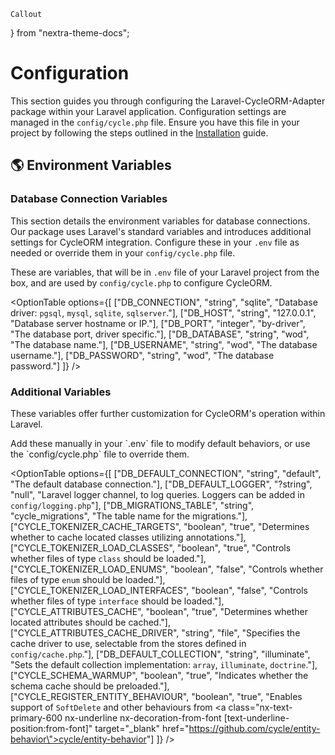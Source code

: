    Callout
} from "nextra-theme-docs";

# Configuration

This section guides you through configuring the Laravel-CycleORM-Adapter package within your Laravel application. Configuration settings are managed in the `config/cycle.php` file. Ensure you have this file in your project by following the steps outlined in the [Installation](/installation) guide.

## 🌎 Environment Variables

### Database Connection Variables

This section details the environment variables for database connections. Our package uses Laravel's standard variables and introduces additional settings for CycleORM integration. Configure these in your `.env` file as needed or override them in your `config/cycle.php` file.

These are variables, that will be in `.env` file of your Laravel project from the box, and are used by `config/cycle.php` to configure CycleORM.

<OptionTable
    options={[
        ["DB_CONNECTION", "string", "sqlite", "Database driver: `pgsql`, `mysql`, `sqlite`, `sqlserver`."],
        ["DB_HOST", "string", "127.0.0.1", "Database server hostname or IP."],
        ["DB_PORT", "integer", "by-driver", "The database port, driver specific."],
        ["DB_DATABASE", "string", "wod", "The database name."],
        ["DB_USERNAME", "string", "wod", "The database username."],
        ["DB_PASSWORD", "string", "wod", "The database password."]
    ]}
/>

### Additional Variables

These variables offer further customization for CycleORM's operation within Laravel.

<Callout type="info" emoji="💡">
    Add these manually in your `.env` file to modify default behaviors, or use the `config/cycle.php` file to override them.
</Callout>

<OptionTable
    options={[
        ["DB_DEFAULT_CONNECTION", "string", "default", "The default database connection."],
        ["DB_DEFAULT_LOGGER", "?string", "null", "Laravel logger channel, to log queries. Loggers can be added in `config/logging.php`"],
        ["DB_MIGRATIONS_TABLE", "string", "cycle_migrations", "The table name for the migrations."],
        ["CYCLE_TOKENIZER_CACHE_TARGETS", "boolean", "true", "Determines whether to cache located classes utilizing annotations."],
        ["CYCLE_TOKENIZER_LOAD_CLASSES", "boolean", "true", "Controls whether files of type `class` should be loaded."],
        ["CYCLE_TOKENIZER_LOAD_ENUMS", "boolean", "false", "Controls whether files of type `enum` should be loaded."],
        ["CYCLE_TOKENIZER_LOAD_INTERFACES", "boolean", "false", "Controls whether files of type `interface` should be loaded."],
        ["CYCLE_ATTRIBUTES_CACHE", "boolean", "true", "Determines whether located attributes should be cached."],
        ["CYCLE_ATTRIBUTES_CACHE_DRIVER", "string", "file", "Specifies the cache driver to use, selectable from the stores defined in `config/cache.php`."],
        ["DB_DEFAULT_COLLECTION", "string", "illuminate", "Sets the default collection implementation: `array`, `illuminate`, `doctrine`."],
        ["CYCLE_SCHEMA_WARMUP", "boolean", "true", "Indicates whether the schema cache should be preloaded."],
        ["CYCLE_REGISTER_ENTITY_BEHAVIOUR", "boolean", "true", "Enables support of `SoftDelete` and other behaviours from <a class=\"nx-text-primary-600 nx-underline nx-decoration-from-font [text-underline-position:from-font]\" target=\"_blank\" href=\"https://github.com/cycle/entity-behavior\">cycle/entity-behavior</a>"]
    ]}
/>
